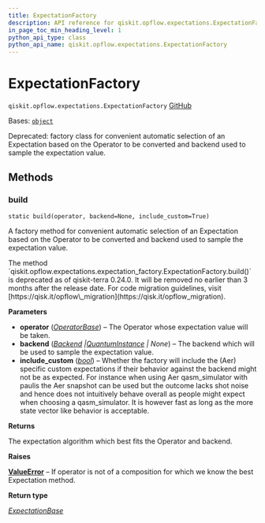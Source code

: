 ```yaml
---
title: ExpectationFactory
description: API reference for qiskit.opflow.expectations.ExpectationFactory
in_page_toc_min_heading_level: 1
python_api_type: class
python_api_name: qiskit.opflow.expectations.ExpectationFactory
---
```


# ExpectationFactory

<span id="qiskit.opflow.expectations.ExpectationFactory" />

`qiskit.opflow.expectations.ExpectationFactory` [GitHub](https://github.com/qiskit/qiskit/tree/stable/0.45/qiskit/opflow/expectations/expectation_factory.py "view source code")

Bases: [`object`](https://docs.python.org/3/library/functions.html#object "(in Python v3.12)")

Deprecated: factory class for convenient automatic selection of an Expectation based on the Operator to be converted and backend used to sample the expectation value.

## Methods

### build

<span id="qiskit.opflow.expectations.ExpectationFactory.build" />

`static build(operator, backend=None, include_custom=True)`

A factory method for convenient automatic selection of an Expectation based on the Operator to be converted and backend used to sample the expectation value.

<Admonition title="Deprecated since version 0.24.0" type="danger">
  The method `qiskit.opflow.expectations.expectation_factory.ExpectationFactory.build()` is deprecated as of qiskit-terra 0.24.0. It will be removed no earlier than 3 months after the release date. For code migration guidelines, visit [https://qisk.it/opflow\_migration](https://qisk.it/opflow_migration).
</Admonition>

**Parameters**

*   **operator** ([*OperatorBase*](qiskit.opflow.OperatorBase "qiskit.opflow.operator_base.OperatorBase")) – The Operator whose expectation value will be taken.
*   **backend** ([*Backend*](qiskit.providers.Backend "qiskit.providers.backend.Backend")  *|*[*QuantumInstance*](qiskit.utils.QuantumInstance "qiskit.utils.quantum_instance.QuantumInstance") *| None*) – The backend which will be used to sample the expectation value.
*   **include\_custom** ([*bool*](https://docs.python.org/3/library/functions.html#bool "(in Python v3.12)")) – Whether the factory will include the (Aer) specific custom expectations if their behavior against the backend might not be as expected. For instance when using Aer qasm\_simulator with paulis the Aer snapshot can be used but the outcome lacks shot noise and hence does not intuitively behave overall as people might expect when choosing a qasm\_simulator. It is however fast as long as the more state vector like behavior is acceptable.

**Returns**

The expectation algorithm which best fits the Operator and backend.

**Raises**

[**ValueError**](https://docs.python.org/3/library/exceptions.html#ValueError "(in Python v3.12)") – If operator is not of a composition for which we know the best Expectation method.

**Return type**

[*ExpectationBase*](qiskit.opflow.expectations.ExpectationBase "qiskit.opflow.expectations.expectation_base.ExpectationBase")

